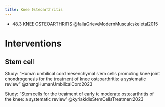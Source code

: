 ```yaml
---
title: Knee Osteoarthritis
---
```


:::{.callout title="to read"}

- 48.3 KNEE OSTEOARTHRITIS @fallaGrieveModernMusculoskeletal2015

:::


# Interventions

## Stem cell

Study: "Human umbilical cord mesenchymal stem cells promoting knee joint chondrogenesis for the treatment of knee osteoarthritis: a systematic review" @zhangHumanUmbilicalCord2023

Study: "Stem cells for the treatment of early to moderate osteoarthritis of the knee: a systematic review" @kyriakidisStemCellsTreatment2023